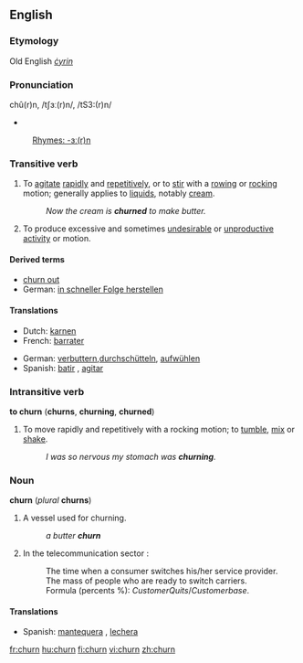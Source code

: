 ==English==

===Etymology===
Old English ''[[ċyrin]]''

===Pronunciation===
chû(r)n, /tʃɜː(r)n/, /tS3:(r)n/
*{{audio|en-us-churn.ogg|Audio (US)}}
:[[Rhymes:English:-ɜː(r)n|Rhymes: -ɜː(r)n]]

===Transitive verb===
{{en-verb}}

# To [[agitate]] [[rapidly]] and [[repetitively]], or to [[stir]] with a [[rowing]] or [[rocking]] motion; generally applies to [[liquids]], notably [[cream]].
#: ''Now the cream is '''churned''' to make butter.''
# {{italbrac|figuratively}} To produce excessive and sometimes [[undesirable]] or [[unproductive]] [[activity]] or motion.

====Derived terms====
*[[churn out]]
* German: [[in schneller Folge herstellen]]

====Translations====
{{top}}
*Dutch: [[karnen]]
*French: [[barrater]]
{{mid}}
*German: [[verbuttern]],[[durchschütteln]], [[aufwühlen]]
*Spanish: [[batir]] {{italbrac|butter}}, [[agitar]] {{italbrac|water}}
{{bottom}}

===Intransitive verb===
'''to churn''' ('''churns''', '''churning''', '''churned''')

# To move rapidly and repetitively with a rocking motion; to [[tumble]], [[mix]] or [[shake]].
#: ''I was so nervous my stomach was '''churning'''.''



===Noun===
'''churn''' (''plural'' '''churns''')

# A vessel used for churning.
#: ''a butter '''churn'''''
# In the telecommunication sector {{italbrac|telecommunications}}:
#: The time when a consumer switches his/her service provider.
#: The mass of people who are ready to switch carriers.
#: Formula (percents %): <math>Customer Quits/Customer base</math>.

====Translations====
*Spanish: [[mantequera]] {{f}} {{italbrac|butter}}, [[lechera]] {{f}} {{italbrac|milk}}

[[fr:churn]]
[[hu:churn]]
[[fi:churn]]
[[vi:churn]]
[[zh:churn]]